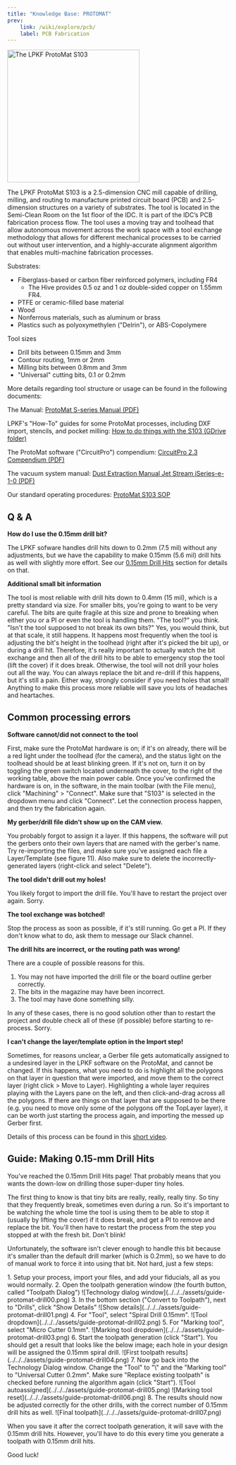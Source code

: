 ```yaml
---
title: "Knowledge Base: PROTOMAT"
prev: 
    link: /wiki/explore/pcb/
    label: PCB Fabrication
---
```




<Image class="border-2 border-slate-200 rounded-lg" src={protomat} alt="The LPKF ProtoMat S103" width="300" />


The LPKF ProtoMat S103 is a 2.5-dimension CNC mill capable of drilling, milling, and routing to manufacture printed circuit board (PCB) and 2.5-dimension structures on a variety of substrates. The tool is located in the Semi-Clean Room on the 1st floor of the IDC. It is part of the IDC’s PCB fabrication process flow. The tool uses a moving tray and toolhead that allow autonomous movement across the work space with a tool exchange methodology that allows for different mechanical processes to be carried out without user intervention, and a highly-accurate alignment algorithm that enables multi-machine fabrication processes.

Substrates:

- Fiberglass-based or carbon fiber reinforced polymers, including FR4
    - The Hive provides 0.5 oz and 1 oz double-sided copper on 1.55mm FR4.
- PTFE or ceramic-filled base material
- Wood
- Nonferrous materials, such as aluminum or brass
- Plastics such as polyoxymethylen ("Delrin"), or ABS-Copolymere

Tool sizes

- Drill bits between 0.15mm and 3mm
- Contour routing, 1mm or 2mm
- Milling bits between 0.8mm and 3mm
- "Universal" cutting bits, 0.1 or 0.2mm

More details regarding tool structure or usage can be found in the following documents:

The Manual: [ProtoMat S-series Manual (PDF)](/wiki/pcb-protomat-s-manual.pdf)

LPKF's "How-To" guides for some ProtoMat processes, including DXF import, stencils, and pocket milling: [How to do things with the S103 (GDrive folder)](https://drive.google.com/drive/folders/1sDdGPV5wCbAJpt-om1cWms5I-A254zXz?usp=sharing)

The ProtoMat software ("CircuitPro") compendium: [CircuitPro 2.3 Compendium (PDF)](/wiki/pcb-circuitpro-2-3-compendium.pdf)

The vacuum system manual: [Dust Extraction Manual Jet Stream iSeries-e-1-0 (PDF)](/wiki/pcb-dustextraction-manual-jetstream-iseries-e-1-0.pdf)

Our standard operating procedures: [ProtoMat S103 SOP](https://gtvault.sharepoint.com/:w:/s/HiveMakerspace/EcQvNGoNNa5AjiZ5wU1Vd8wBMPNk8mawFspeLrvNaG8VlQ?e=etuWny) 


## Q & A


**How do I use the 0.15mm drill bit?**

The LPKF sofware handles drill hits down to 0.2mm (7.5 mil) without any adjustments, but we have the capability to make 0.15mm (5.6 mil) drill hits as well with slightly more effort. See our [0.15mm Drill Hits](/wiki/guides/pcb-protomat/#guide-making-015-mm-drill-hits) section for details on that.

**Additional small bit information**

The tool is most reliable with drill hits down to 0.4mm (15 mil), which is a pretty standard via size. For smaller bits, you're going to want to be very careful. The bits are quite fragile at this size and prone to breaking when either you or a PI or even the tool is handling them. "The tool?" you think. "Isn't the tool supposed to not break its own bits?" Yes, you would think, but at that scale, it still happens. It happens most frequently when the tool is adjusting the bit's height in the toolhead (right after it's picked the bit up), or during a drill hit. Therefore, it's really important to actually watch the bit exchange and then all of the drill hits to be able to emergency stop the tool (lift the cover) if it does break. Otherwise, the tool will not drill your holes out all the way. You can always replace the bit and re-drill if this happens, but it's still a pain. Either way, strongly consider if you need holes that small! Anything to make this process more reliable will save you lots of headaches and heartaches. 

## Common processing errors


**Software cannot/did not connect to the tool**

First, make sure the ProtoMat hardware is on; if it's on already, there will be a red light under the toolhead (for the camera), and the status light on the toolhead should be at least blinking green. If it's not on, turn it on by toggling the green switch located underneath the cover, to the right of the working table, above the main power cable. Once you've confirmed the hardware is on, in the software, in the main toolbar (with the File menu), click "Machining" > "Connect". Make sure that "S103" is selected in the dropdown menu and click "Connect". Let the connection process happen, and then try the fabrication again.

**My gerber/drill file didn’t show up on the CAM view.**

You probably forgot to assign it a layer. If this happens, the software will put the gerbers onto their own layers that are named with the gerber's name. Try re-importing the files, and make sure you’ve assigned each file a Layer/Template (see figure 11). Also make sure to delete the incorrectly-generated layers (right-click and select "Delete").

**The tool didn't drill out my holes!**

You likely forgot to import the drill file. You'll have to restart the project over again. Sorry.

**The tool exchange was botched!**

Stop the process as soon as possible, if it's still running. Go get a PI. If they don't know what to do, ask them to message our Slack channel.

**The drill hits are incorrect, or the routing path was wrong!**

There are a couple of possible reasons for this.

1. You may not have imported the drill file or the board outline gerber correctly.
2. The bits in the magazine may have been incorrect.
3. The tool may have done something silly.

In any of these cases, there is no good solution other than to restart the project and double check all of these (if possible) before starting to re-process. Sorry.

**I can't change the layer/template option in the Import step!**

Sometimes, for reasons unclear, a Gerber file gets automatically assigned to a undesired layer in the LPKF software on the ProtoMat, and cannot be changed. If this happens, what you need to do is highlight all the polygons on that layer in question that were imported, and move them to the correct layer (right click > Move to Layer). Highlighting a whole layer requires playing with the Layers pane on the left, and then click-and-drag across all the polygons. If there are things on that layer that are supposed to be there (e.g. you need to move only some of the polygons off the TopLayer layer), it can be worth just starting the process again, and importing the messed up Gerber first.

Details of this process can be found in this [short video](https://gtvault.sharepoint.com/:v:/s/HiveMakerspace/ERXPg3zNYL1Fn06aSnZUpy8BwKb8Zc7c-AamOw3U4H3wyA?e=k2br2n).

## Guide: Making 0.15-mm Drill Hits


You've reached the 0.15mm Drill Hits page! That probably means that you wants the down-low on drilling those super-duper tiny holes.

The first thing to know is that tiny bits are really, really, really tiny. So tiny that they frequently break, sometimes even during a run. So it's important to be watching the whole time the tool is using them to be able to stop it (usually by lifting the cover) if it does break, and get a PI to remove and replace the bit. You'll then have to restart the process from the step you stopped at with the fresh bit. Don't blink!

Unfortunately, the software isn't clever enough to handle this bit because it's smaller than the default drill marker (which is 0.2mm), so we have to do of manual work to force it into using that bit. Not hard, just a few steps: 

<Steps>
1. Setup your process, import your files, and add your fiducials, all as you would normally. 
2. Open the toolpath generation window (the fourth button, called "Toolpath Dialog") ![Technology dialog window](../../../assets/guide-protomat-drill00.png)
3. In the bottom section ("Convert to Toolpath"), next to "Drills", click "Show Details" ![Show details](../../../assets/guide-protomat-drill01.png)
4. For "Tool", select "Spiral Drill 0.15mm". ![Tool dropdown](../../../assets/guide-protomat-drill02.png)
5. For "Marking tool", select "Micro Cutter 0.1mm". ![Marking tool dropdown](../../../assets/guide-protomat-drill03.png)
6. Start the toolpath generation (click "Start"). You should get a result that looks like the below image; each hole in your design will be assigned the 0.15mm spiral drill. ![First toolpath results](../../../assets/guide-protomat-drill04.png)
7. Now go back into the Technology Dialog window. Change the "Tool" to "\<Automatically assigned\>" and the "Marking tool" to "Universal Cutter 0.2mm". Make sure "Replace existing toolpath" is checked before running the algorithm again (click "Start"). ![Tool autoassigned](../../../assets/guide-protomat-drill05.png) ![Marking tool reset](../../../assets/guide-protomat-drill06.png)
8. The results should now be adjusted correctly for the other drills, with the correct number of 0.15mm drill hits as well. ![Final toolpath](../../../assets/guide-protomat-drill07.png)

</Steps>

When you save it after the correct toolpath generation, it will save with the 0.15mm drill hits. However, you'll have to do this every time you generate a toolpath with 0.15mm drill hits.

Good luck! 